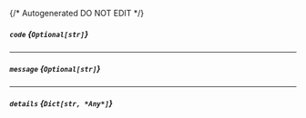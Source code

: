 {/* Autogenerated DO NOT EDIT  */}
##### `code` *{`Optional[str]`}*

---
##### `message` *{`Optional[str]`}*

---
##### `details` *{`Dict[str, *Any*]`}*


